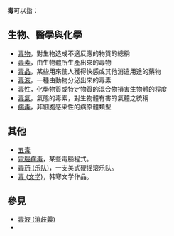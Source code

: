 '''毒'''可以指：

==生物、醫學與化學==
* [[毒物|毒物]]，對生物造成不適反應的物質的總稱
* [[毒素|毒素]]，由生物體所生產出來的毒物
* [[毒品|毒品]]，某些用來使人獲得快感或其他消遣用途的藥物
* [[毒液|毒液]]，一種由動物分泌出來的毒素
* [[毒性|毒性]]，化學物質或特定物質的混合物損害生物體的程度
* [[毒氣|毒氣]]，氣態的毒素，對生物體有害的氣體之統稱
* [[病毒|病毒]]，非細胞感染性的病原體類型

==其他==
* [[五毒_(消歧義)|五毒]]
* [[電腦病毒|電腦病毒]]，某些電腦程式。
* [[毒药_(乐队)|毒药 (乐队)]]，一支美式硬摇滚乐队。
* [[毒_(文学)|毒 (文学)]]，韩寒文学作品。

== 參見 ==
* [[毒液_(消歧義)|毒液 (消歧義)]]
* {{Lookfrom|毒}}

{{disambig|D|cat=一字消歧義}}